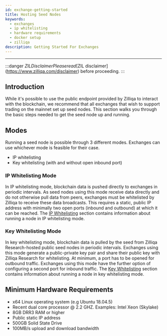```yaml
---
id: exchange-getting-started
title: Hosting Seed Nodes
keywords:
  - exchanges
  - ip whitelisting
  - hardware requirements
  - docker setup
  - zilliqa
description: Getting Started For Exchanges
---
```


---

:::danger $ZIL Disclaimer
Please read [$ZIL disclaimer](https://www.zilliqa.com/disclaimer) before proceeding.
:::

## Introduction

While it's possible to use the public endpoint provided by Zilliqa to interact
with the blockchain, we recommend that all exchanges that wish to support
trading on the mainnet set up seed nodes. This section walks you through the
basic steps needed to get the seed node up and running.

## Modes

Running a seed node is possible through 3 different modes. Exchanges can use
whichever mode is feasible for their case.

- IP whitelisting
- Key whitelisting (with and without open inbound port)

### IP Whitelisting Mode

In IP whitelisting mode, blockchain data is pushed directly to exchanges in
periodic intervals. As seed nodes using this mode receive data directly and do
not otherwise pull data from peers, exchanges must be whitelisted by Zilliqa to
receive these data broadcasts. This requires a static, public IP address with
minimally two open ports (inbound and outbound) at which it can be reached.
The [IP Whitelisting](exchange-ip-whitelisting) section contains information
about running a node in IP whitelisting mode.

### Key Whitelisting Mode

In key whitelisting mode, blockchain data is pulled by the seed from Zilliqa
Research-hosted public seed nodes in periodic intervals. Exchanges using
this mode generate a public-private key pair and share their public key with
Zilliqa Research for whitelisting. At minimum, a port has to be opened for
outbound traffic. Exchanges using this mode have the further option of
configuring a second port for inbound traffic. The [Key Whitelisting](exchange-key-whitelisting-1)
section contains information about running a node in key whitelisting mode.

## Minimum Hardware Requirements

- x64 Linux operating system (e.g Ubuntu 18.04.5)
- Recent dual core processor @ 2.2 GHZ. Examples: Intel Xeon (Skylake)
- 8GB DRR3 RAM or higher
- Public static IP address
- 500GB Solid State Drive
- 100MB/s upload and download bandwidth
